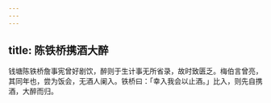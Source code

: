 ```yaml
---
---
---
```

title: 陈铁桥携酒大醉
---



钱塘陈铁桥詹事宪曾好剧饮，醉则于生计事无所省录，故时致匮乏。梅伯言曾亮，其同年也，尝为饭会，无酒人阑入。铁桥曰：「幸入我会以止酒。」比入，则先自携酒，大醉而归。